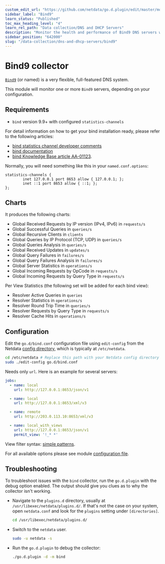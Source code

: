 ```yaml
---
custom_edit_url: "https://github.com/netdata/go.d.plugin/edit/master/modules/bind/README.md"
sidebar_label: "Bind9"
learn_status: "Published"
toc_max_heading_level: "4"
learn_rel_path: "Data collection/DNS and DHCP Servers"
description: "Monitor the health and performance of Bind9 DNS servers with zero configuration, per-second metric granularity, and interactive visualizations."
sidebar_position: "642000"
slug: "/data-collection/dns-and-dhcp-servers/bind9"
---
```



# Bind9 collector

[`Bind9`](https://www.isc.org/bind/) (or named) is a very flexible, full-featured DNS system.

This module will monitor one or more `Bind9` servers, depending on your configuration.

## Requirements

- `bind` version 9.9+ with configured `statistics-channels`

For detail information on how to get your bind installation ready, please refer to the following articles:

- [bind statistics channel developer comments](http://jpmens.net/2013/03/18/json-in-bind-9-s-statistics-server/)
- [bind documentation](https://ftp.isc.org/isc/bind/9.10.3/doc/arm/Bv9ARM.ch06.html#statistics)
- [bind Knowledge Base article AA-01123](https://kb.isc.org/article/AA-01123/0).

Normally, you will need something like this in your `named.conf.options`:

```
statistics-channels {
        inet 127.0.0.1 port 8653 allow { 127.0.0.1; };
        inet ::1 port 8653 allow { ::1; };
};
```

## Charts

It produces the following charts:

- Global Received Requests by IP version (IPv4, IPv6) in `requests/s`
- Global Successful Queries in `queries/s`
- Global Recursive Clients in `clients`
- Global Queries by IP Protocol (TCP, UDP) in `queries/s`
- Global Queries Analysis in `queries/s`
- Global Received Updates in `updates/s`
- Global Query Failures in `failures/s`
- Global Query Failures Analysis in `failures/s`
- Global Server Statistics in `operations/s`
- Global Incoming Requests by OpCode in `requests/s`
- Global Incoming Requests by Query Type in `requests/s`

Per View Statistics (the following set will be added for each bind view):

- Resolver Active Queries in `queries`
- Resolver Statistics in `operations/s`
- Resolver Round Trip Time in `queries/s`
- Resolver Requests by Query Type in `requests/s`
- Resolver Cache Hits in `operations/s`

## Configuration

Edit the `go.d/bind.conf` configuration file using `edit-config` from the
Netdata [config directory](/docs/configuring/configuration), which is typically at `/etc/netdata`.

```bash
cd /etc/netdata # Replace this path with your Netdata config directory
sudo ./edit-config go.d/bind.conf
```

Needs only `url`. Here is an example for several servers:

```yaml
jobs:
  - name: local
    url: http://127.0.0.1:8653/json/v1

  - name: local
    url: http://127.0.0.1:8653/xml/v3

  - name: remote
    url: http://203.0.113.10:8653/xml/v3

  - name: local_with_views
    url: http://127.0.0.1:8653/json/v1
    permit_view: '!_* *'
```

View filter syntax: [simple patterns](https://docs.netdata.cloud/libnetdata/simple_pattern/).

For all available options please see
module [configuration file](https://github.com/netdata/go.d.plugin/blob/master/config/go.d/bind.conf).

## Troubleshooting

To troubleshoot issues with the `bind` collector, run the `go.d.plugin` with the debug option enabled. The output should
give you clues as to why the collector isn't working.

- Navigate to the `plugins.d` directory, usually at `/usr/libexec/netdata/plugins.d/`. If that's not the case on
  your system, open `netdata.conf` and look for the `plugins` setting under `[directories]`.

  ```bash
  cd /usr/libexec/netdata/plugins.d/
  ```

- Switch to the `netdata` user.

  ```bash
  sudo -u netdata -s
  ```

- Run the `go.d.plugin` to debug the collector:

  ```bash
  ./go.d.plugin -d -m bind
  ```



